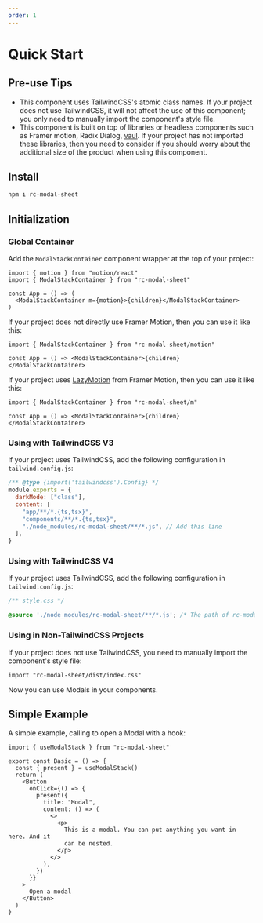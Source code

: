 ```yaml
---
order: 1
---
```


# Quick Start

## Pre-use Tips

- This component uses TailwindCSS's atomic class names. If your project does not use TailwindCSS, it will not affect the use of this component; you only need to manually import the component's style file.
- This component is built on top of libraries or headless components such as Framer motion, Radix Dialog, [vaul](https://github.com/emilkowalski/vaul). If your project has not imported these libraries, then you need to consider if you should worry about the additional size of the product when using this component.

## Install

```bash
npm i rc-modal-sheet
```

## Initialization

### Global Container

Add the `ModalStackContainer` component wrapper at the top of your project:

```tsx
import { motion } from "motion/react"
import { ModalStackContainer } from "rc-modal-sheet"

const App = () => (
  <ModalStackContainer m={motion}>{children}</ModalStackContainer>
)
```

If your project does not directly use Framer Motion, then you can use it like this:

```tsx
import { ModalStackContainer } from "rc-modal-sheet/motion"

const App = () => <ModalStackContainer>{children}</ModalStackContainer>
```

If your project uses [LazyMotion](https://www.framer.com/motion/lazy-motion/) from Framer Motion, then you can use it like this:

```tsx
import { ModalStackContainer } from "rc-modal-sheet/m"

const App = () => <ModalStackContainer>{children}</ModalStackContainer>
```

### Using with TailwindCSS V3

If your project uses TailwindCSS, add the following configuration in `tailwind.config.js`:

```js
/** @type {import('tailwindcss').Config} */
module.exports = {
  darkMode: ["class"],
  content: [
    "app/**/*.{ts,tsx}",
    "components/**/*.{ts,tsx}",
    "./node_modules/rc-modal-sheet/**/*.js", // Add this line
  ],
}
```

### Using with TailwindCSS V4

If your project uses TailwindCSS, add the following configuration in `tailwind.config.js`:

```css
/** style.css */

@source './node_modules/rc-modal-sheet/**/*.js'; /* The path of rc-modal lib location */
```

### Using in Non-TailwindCSS Projects

If your project does not use TailwindCSS, you need to manually import the component's style file:

```tsx
import "rc-modal-sheet/dist/index.css"
```

Now you can use Modals in your components.

## Simple Example

A simple example, calling to open a Modal with a hook:

```tsx
import { useModalStack } from "rc-modal-sheet"

export const Basic = () => {
  const { present } = useModalStack()
  return (
    <Button
      onClick={() => {
        present({
          title: "Modal",
          content: () => (
            <>
              <p>
                This is a modal. You can put anything you want in here. And it
                can be nested.
              </p>
            </>
          ),
        })
      }}
    >
      Open a modal
    </Button>
  )
}
```


<Basic />

